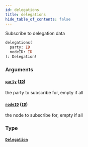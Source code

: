 ```yaml
---
id: delegations
title: delegations
hide_table_of_contents: false
---
```



Subscribe to delegation data

```graphql
delegations(
  party: ID
  nodeID: ID
): Delegation!
```


### Arguments

#### [`party`](#) ([`ID`](/docs/mainnet/graphql/scalars/id))

the party to subscribe for, empty if all


#### [`nodeID`](#) ([`ID`](/docs/mainnet/graphql/scalars/id))

the node to subscribe for, empty if all


### Type

#### [`Delegation`](/docs/mainnet/graphql/objects/delegation)






